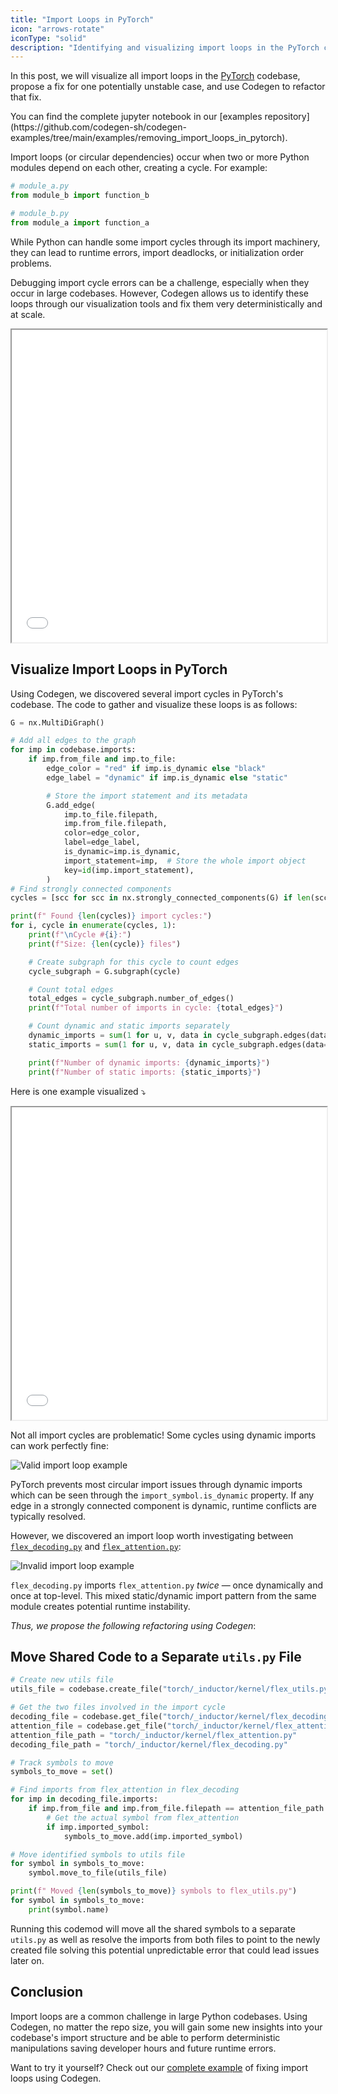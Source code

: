 ```yaml
---
title: "Import Loops in PyTorch"
icon: "arrows-rotate"
iconType: "solid"
description: "Identifying and visualizing import loops in the PyTorch codebase"
---
```


In this post, we will visualize all import loops in the [PyTorch](https://github.com/pytorch/pytorch) codebase, propose a fix for one potentially unstable case, and use Codegen to refactor that fix.

<Info>
You can find the complete jupyter notebook in our [examples repository](https://github.com/codegen-sh/codegen-examples/tree/main/examples/removing_import_loops_in_pytorch).
</Info>

Import loops (or circular dependencies) occur when two or more Python modules depend on each other, creating a cycle. For example:

```python
# module_a.py
from module_b import function_b

# module_b.py
from module_a import function_a
```

While Python can handle some import cycles through its import machinery, they can lead to runtime errors, import deadlocks, or initialization order problems.

Debugging import cycle errors can be a challenge, especially when they occur in large codebases. However, Codegen allows us to identify these loops through our visualization tools and fix them very deterministically and at scale. 

<Frame caption="Import loop in pytorch/torchgen/model.py">
    <iframe
    width="100%"
    height="500px"
    scrolling="no"
    src={`https://www.codegen.sh/embedded/graph/?id=8b575318-ff94-41f1-94df-6e21d9de45d1&zoom=1&targetNodeName=model`}
    className="rounded-xl"
    style={{
        backgroundColor: "#15141b",
    }}
    ></iframe>
</Frame>



## Visualize Import Loops in PyTorch

Using Codegen, we discovered several import cycles in PyTorch's codebase. The code to gather and visualize these loops is as follows:

```python
G = nx.MultiDiGraph()

# Add all edges to the graph
for imp in codebase.imports:
    if imp.from_file and imp.to_file:
        edge_color = "red" if imp.is_dynamic else "black"
        edge_label = "dynamic" if imp.is_dynamic else "static"

        # Store the import statement and its metadata
        G.add_edge(
            imp.to_file.filepath,
            imp.from_file.filepath,
            color=edge_color,
            label=edge_label,
            is_dynamic=imp.is_dynamic,
            import_statement=imp,  # Store the whole import object
            key=id(imp.import_statement),
        )
# Find strongly connected components
cycles = [scc for scc in nx.strongly_connected_components(G) if len(scc) > 1]

print(f" Found {len(cycles)} import cycles:")
for i, cycle in enumerate(cycles, 1):
    print(f"\nCycle #{i}:")
    print(f"Size: {len(cycle)} files")

    # Create subgraph for this cycle to count edges
    cycle_subgraph = G.subgraph(cycle)

    # Count total edges
    total_edges = cycle_subgraph.number_of_edges()
    print(f"Total number of imports in cycle: {total_edges}")

    # Count dynamic and static imports separately
    dynamic_imports = sum(1 for u, v, data in cycle_subgraph.edges(data=True) if data.get("color") == "red")
    static_imports = sum(1 for u, v, data in cycle_subgraph.edges(data=True) if data.get("color") == "black")

    print(f"Number of dynamic imports: {dynamic_imports}")
    print(f"Number of static imports: {static_imports}")
```

Here is one example visualized ⤵️

<Frame caption="Import loops in pytorch/torchgen/model.py">
    <iframe
    width="100%"
    height="500px"
    scrolling="no"
    src={`https://www.codegen.sh/embedded/graph/?id=8b575318-ff94-41f1-94df-6e21d9de45d1&zoom=1&targetNodeName=model`}
    className="rounded-xl"
    style={{
        backgroundColor: "#15141b",
    }}
    ></iframe>
</Frame>

Not all import cycles are problematic! Some cycles using dynamic imports can work perfectly fine:

<Frame>
  <img src="/images/valid-import-loop.png" alt="Valid import loop example" />
</Frame>


PyTorch prevents most circular import issues through dynamic imports which can be seen through the `import_symbol.is_dynamic` property. If any edge in a strongly connected component is dynamic, runtime conflicts are typically resolved.

However, we discovered an import loop worth investigating between [`flex_decoding.py`](https://github.com/pytorch/pytorch/blob/main/torch/_inductor/kernel/flex_decoding.py) and [`flex_attention.py`](https://github.com/pytorch/pytorch/blob/main/torch/_inductor/kernel/flex_attention.py):

<img src="/images/problematic-import-loop.png" alt="Invalid import loop example" />

`flex_decoding.py` imports `flex_attention.py` *twice* — once dynamically and once at top-level. This mixed static/dynamic import pattern from the same module creates potential runtime instability.

*Thus, we propose the following refactoring using Codegen*:

## Move Shared Code to a Separate `utils.py` File

```python
# Create new utils file
utils_file = codebase.create_file("torch/_inductor/kernel/flex_utils.py")

# Get the two files involved in the import cycle
decoding_file = codebase.get_file("torch/_inductor/kernel/flex_decoding.py")
attention_file = codebase.get_file("torch/_inductor/kernel/flex_attention.py")
attention_file_path = "torch/_inductor/kernel/flex_attention.py"
decoding_file_path = "torch/_inductor/kernel/flex_decoding.py"

# Track symbols to move
symbols_to_move = set()

# Find imports from flex_attention in flex_decoding
for imp in decoding_file.imports:
    if imp.from_file and imp.from_file.filepath == attention_file_path:
        # Get the actual symbol from flex_attention
        if imp.imported_symbol:
            symbols_to_move.add(imp.imported_symbol)

# Move identified symbols to utils file
for symbol in symbols_to_move:
    symbol.move_to_file(utils_file)

print(f" Moved {len(symbols_to_move)} symbols to flex_utils.py")
for symbol in symbols_to_move:
    print(symbol.name)
```

Running this codemod will move all the shared symbols to a separate `utils.py` as well as resolve the imports from both files to point to the newly created file solving this potential unpredictable error that could lead issues later on. 


## Conclusion

Import loops are a common challenge in large Python codebases. Using Codegen, no matter the repo size, you will gain some new insights into your codebase's import structure and be able to perform deterministic manipulations saving developer hours and future runtime errors.

Want to try it yourself? Check out our [complete example](https://github.com/codegen-sh/codegen-examples/tree/main/examples/removing_import_loops_in_pytorch) of fixing import loops using Codegen.
